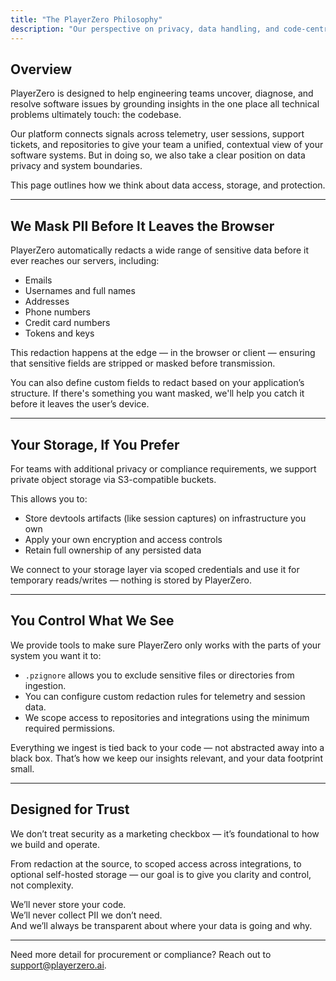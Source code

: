 ```yaml
---
title: "The PlayerZero Philosophy"
description: "Our perspective on privacy, data handling, and code-centric intelligence."
---
```


## Overview 

PlayerZero is designed to help engineering teams uncover, diagnose, and resolve software issues by grounding insights in the one place all technical problems ultimately touch: the codebase.

Our platform connects signals across telemetry, user sessions, support tickets, and repositories to give your team a unified, contextual view of your software systems. But in doing so, we also take a clear position on data privacy and system boundaries.

This page outlines how we think about data access, storage, and protection.

---

## We Mask PII Before It Leaves the Browser

PlayerZero automatically redacts a wide range of sensitive data before it ever reaches our servers, including:

- Emails  
- Usernames and full names  
- Addresses  
- Phone numbers  
- Credit card numbers  
- Tokens and keys

This redaction happens at the edge — in the browser or client — ensuring that sensitive fields are stripped or masked before transmission.

You can also define custom fields to redact based on your application’s structure. If there's something you want masked, we'll help you catch it before it leaves the user’s device.

---

## Your Storage, If You Prefer

For teams with additional privacy or compliance requirements, we support private object storage via S3-compatible buckets.

This allows you to:
- Store devtools artifacts (like session captures) on infrastructure you own
- Apply your own encryption and access controls
- Retain full ownership of any persisted data

We connect to your storage layer via scoped credentials and use it for temporary reads/writes — nothing is stored by PlayerZero.

---

## You Control What We See

We provide tools to make sure PlayerZero only works with the parts of your system you want it to:

- `.pzignore` allows you to exclude sensitive files or directories from ingestion.
- You can configure custom redaction rules for telemetry and session data.
- We scope access to repositories and integrations using the minimum required permissions.

Everything we ingest is tied back to your code — not abstracted away into a black box. That’s how we keep our insights relevant, and your data footprint small.

---

## Designed for Trust

We don’t treat security as a marketing checkbox — it’s foundational to how we build and operate.

From redaction at the source, to scoped access across integrations, to optional self-hosted storage — our goal is to give you clarity and control, not complexity.

We’ll never store your code.  
We’ll never collect PII we don’t need.  
And we’ll always be transparent about where your data is going and why.

---

Need more detail for procurement or compliance? Reach out to [support@playerzero.ai](mailto:support@playerzero.ai).

